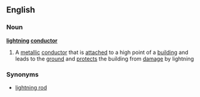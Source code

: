 ==English==

===Noun===
'''[[lightning]] [[conductor]]'''

# A [[metallic]] [[conductor]] that is [[attach]]ed to a high point of a [[building]] and leads to the [[ground]] and [[protect]]s the building from [[damage]] by lightning

===Synonyms===
*[[lightning rod]]